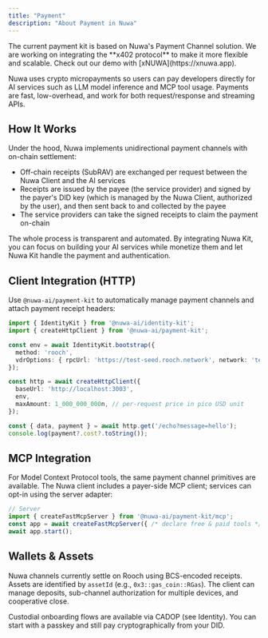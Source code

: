 ```yaml
---
title: "Payment"
description: "About Payment in Nuwa"
---
```


<Note>
  The current payment kit is based on Nuwa's Payment Channel solution. We are working on integrating the **x402 protocol** to make it more flexible and scalable. Check out our demo with [xNUWA](https://xnuwa.app).
</Note>

Nuwa uses crypto micropayments so users can pay developers directly for AI services such as LLM model inference and MCP tool usage. Payments are fast, low-overhead, and work for both request/response and streaming APIs.


## How It Works
Under the hood, Nuwa implements unidirectional payment channels with on-chain settlement:

- Off-chain receipts (SubRAV) are exchanged per request between the Nuwa Client and the AI services
- Receipts are issued by the payee (the service provider) and signed by the payer's DID key (which is managed by the Nuwa Client, authorized by the user), and then sent back to and collected by the payee
- The service providers can take the signed receipts to claim the payment on-chain

The whole process is transparent and automated. By integrating Nuwa Kit, you can focus on building your AI services while monetize them and let Nuwa Kit handle the payment and authentication.


## Client Integration (HTTP)

Use `@nuwa-ai/payment-kit` to automatically manage payment channels and attach payment receipt headers:

```ts
import { IdentityKit } from '@nuwa-ai/identity-kit';
import { createHttpClient } from '@nuwa-ai/payment-kit';

const env = await IdentityKit.bootstrap({
  method: 'rooch',
  vdrOptions: { rpcUrl: 'https://test-seed.rooch.network', network: 'test' },
});

const http = await createHttpClient({
  baseUrl: 'http://localhost:3003',
  env,
  maxAmount: 1_000_000_000n, // per-request price in pico USD unit
});

const { data, payment } = await http.get('/echo?message=hello');
console.log(payment?.cost?.toString());
```

## MCP Integration

For Model Context Protocol tools, the same payment channel primitives are available. The Nuwa client includes a payer-side MCP client; services can opt-in using the server adapter:

```ts
// Server
import { createFastMcpServer } from '@nuwa-ai/payment-kit/mcp';
const app = await createFastMcpServer({ /* declare free & paid tools */ });
await app.start();
```

## Wallets & Assets

Nuwa channels currently settle on Rooch using BCS-encoded receipts. Assets are identified by `assetId` (e.g., `0x3::gas_coin::RGas`). The client can manage deposits, sub-channel authorization for multiple devices, and cooperative close.

<Note>
  Custodial onboarding flows are available via CADOP (see Identity). You can start with a passkey and still pay cryptographically from your DID.
</Note>
